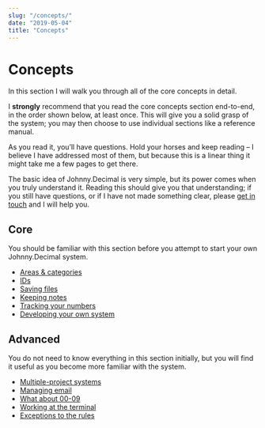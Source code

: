 ```yaml
---
slug: "/concepts/"
date: "2019-05-04"
title: "Concepts"
---
```


# Concepts

In this section I will walk you through all of the core concepts in detail.

I **strongly** recommend that you read the core concepts section end-to-end, in the order shown below, at least once. This will give you a solid grasp of the system; you may then choose to use individual sections like a reference manual.

As you read it, you’ll have questions. Hold your horses and keep reading – I believe I have addressed most of them, but because this is a linear thing it might take me a few pages to get there.

The basic idea of Johnny.Decimal is very simple, but its power comes when you truly understand it. Reading this should give you that understanding; if you still have questions, or if I have not made something clear, please [get in touch](/contact/) and I will help you.

## Core

You should be familiar with this section before you attempt to start your own Johnny.Decimal system.

- [Areas & categories](/concepts/areas-categories/)
- [IDs](/concepts/ids/)
- [Saving files](/concepts/saving-files/)
- [Keeping notes](/concepts/keeping-notes/)
- [Tracking your numbers](/concepts/tracking-your-numbers/)
- [Developing your own system](/concepts/developing-your-own-system/)

## Advanced

You do not need to know everything in this section initially, but you will find it useful as you become more familiar with the system.

- [Multiple-project systems](/concepts/multiple-projects/)
- [Managing email](/concepts/managing-email/)
- [What about 00-09](/concepts/what-about-00-09)
- [Working at the terminal](/concepts/working-at-the-terminal)
- [Exceptions to the rules](/concepts/exceptions-to-the-rules)

<Navigation />
